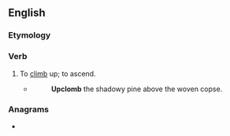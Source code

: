 ==English==

===Etymology===
{{prefix|en|up|climb}}

===Verb===
{{en-verb}}

# {{lb|en|archaic}} To [[climb]] up; to ascend.
#* {{rfdatek|en|Alfred Tennyson}}
#*: '''Upclomb''' the shadowy pine above the woven copse.
#: {{rfquotek|en|Edmund Spenser}}

===Anagrams===
* {{anagrams|en|a=bcilmpu|climb up|plumbic}}